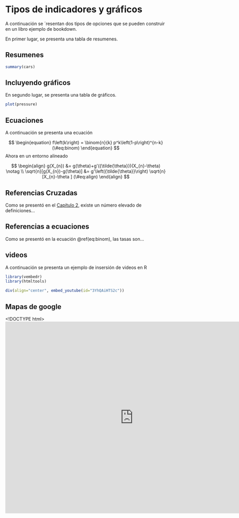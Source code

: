 # Tipos de indicadores y gráficos

A continuación se ´resentan dos tipos de opciones que se pueden construir en un libro ejemplo de bookdown.

En primer lugar, se presenta una tabla de resumenes.

## Resumenes

```r
summary(cars)
```

## Incluyendo gráficos

En segundo lugar, se presenta una tabla de gráficos.

```r
plot(pressure)
```

## Ecuaciones

A continuación se presenta una ecuación

$$
\begin{equation} 
  f\left(k\right) = \binom{n}{k} p^k\left(1-p\right)^{n-k}
  (\#eq:binom)
\end{equation} 
$$
Ahora en un entorno alineado

$$
\begin{align} 
g(X_{n}) &= g(\theta)+g'({\tilde{\theta}})(X_{n}-\theta) \notag \\
\sqrt{n}[g(X_{n})-g(\theta)] &= g'\left({\tilde{\theta}}\right)
  \sqrt{n}[X_{n}-\theta ] 
  (\#eq:align)
\end{align} 
$$

## Referencias Cruzadas

Como se presentó en el [Capítulo 2](#Definiciones), existe un número elevado de definiciones...

## Referencias a ecuaciones

Como se presentó en la ecuación \@ref(eq:binom), las tasas son...

## videos 

A continuación se presenta un ejemplo de insersión de videos en R

```r
library(vembedr)
library(htmltools)

div(align="center", embed_youtube(id="3YhQAiHTS2c"))

```

## Mapas de google

<!DOCTYPE html>
<html>
<body>

<iframe src="https://www.google.com/maps/embed?pb=!1m18!1m12!1m3!1d13497317.042413037!2d-81.20389240529985!3d4.817015543102023!2m3!1f0!2f0!3f0!3m2!1i1024!2i768!4f13.1!3m3!1m2!1s0x8e6fc1c30ea9f9c7%3A0x2f43f612af7c54eb!2sUniversidad+Nacional+de+Colombia+Sede+Orinoqu%C3%ADa!5e0!3m2!1ses!2sco!4v1510013877286" width="800" height="600" frameborder="0" style="border:0" allowfullscreen></iframe>

</body>
</html>




